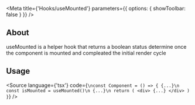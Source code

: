 
<Meta
    title={'Hooks/useMounted'}
    parameters={{
        options: {
            showToolbar: false
        }
    }}
/>

## About
useMounted is a helper hook that returns a boolean status determine once the component is mounted and compleated the initial render cycle

## Usage

<Source
    language={'tsx'}
    code={`
\nconst Component = () => {
    {...}\n
    const isMounted = useMounted()\n
    {...}\n
    return (
        <div>
            {...}
        </div>
    )
}
`}
/>